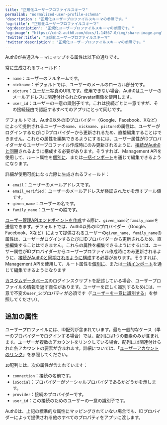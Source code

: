 ```yaml
---
title: "正規化ユーザープロファイルスキーマ"
permalink: "normalized-user-profile-schema"
'description': "正規化ユーザープロファイルスキーマの参照です。"
'og:title': "正規化ユーザープロファイルスキーマ"
'og:description': "正規化ユーザープロファイルスキーマの参照です。"
'og:image': "https://cdn2.auth0.com/docs/1.14567.0/img/share-image.png"
'twitter:title': "正規化ユーザープロファイルスキーマ"
'twitter:description': "正規化ユーザープロファイルスキーマの参照です。"
---
```


Auth0が共通スキーマにマップする属性は以下の通りです。

常に生成されるフィールド：

* `name`：ユーザーのフルネームです。
* `nickname`：デフォルトでは、ユーザーのメールのローカル部分です。
* `picture`：[ユーザー写真](/docs/ja-jp/manage-users/user-accounts/change-user-picture)のURLです。使用できない場合、Auth0はユーザーのメールアドレスに関連付けられたGravatar画像を使用します。
* `user_id`：ユーザーの一意の識別子です。これは接続ごとに一意ですが、その接続経由で認証するすべてのアプリにとって同じです。

デフォルトでは、Auth0以外のIDプロバイダー（Google、Facebook、Xなど）によって提供されるユーザーの`name`、`nickname`、`picture`の属性は、ユーザーがログインするたびにIDプロバイダーから更新されるため、直接編集することはできません。これらの属性を編集できるようにするには、ユーザー属性がIDプロバイダーからユーザープロファイル作成時にのみ更新されるように、[接続がAuth0と同期](/docs/ja-jp/manage-users/user-accounts/user-profiles/configure-connection-sync-with-auth0)されるように構成する必要があります。そうすれば、<Tooltip data-tooltip-id="react-containers-DefinitionTooltip-0" href="/docs/ja-jp/glossary?term=management-api" tip="Management API: 顧客が管理タスクを実行できるようにするための製品。" cta="用語集の表示">Management API</Tooltip>を使用して、ルート属性を[個別に](/docs/ja-jp/api/management/guides/users/update-root-attributes-users)、または[一括インポート](/docs/ja-jp/api/management/guides/users/update-root-attributes-users)を通じて編集できるようになります。

詳細が使用可能になった際に生成されるフィールド：

* `email`：ユーザーのメールアドレスです。
* `email_verified`：ユーザーのメールアドレスが検証されたかを示すブール値です。
* `given_name`：ユーザーの名です。
* `family_name`：ユーザーの姓です。

[ユーザー管理APIエンドポイントを作成](/docs/ja-jp/api/management/v2#!/Users/post_users)する際に、`given_name`と`family_name`を送信できます。デフォルトでは、Auth0以外のIDプロバイダー（Google、Facebook、Xなど）によって提供されるユーザーの`given_name`、`family_name`の属性は、ユーザーがログインするたびにIDプロバイダーから更新されるため、直接編集することはできません。これらの属性を編集できるようにするには、ユーザー属性がIDプロバイダーからユーザープロファイル作成時にのみ更新されるように、[接続がAuth0と同期されるように構成](/docs/ja-jp/dashboard/guides/connections/configure-connection-sync)する必要があります。そうすれば、Management APIを使用して、ルート属性を[個別に](/docs/ja-jp/api/management/guides/users/update-root-attributes-users)、または[一括インポート](/docs/ja-jp/api/management/guides/users/update-root-attributes-users)を通じて編集できるようになります

[カスタムデータベース](/docs/ja-jp/connections/database/mysql)のログインスクリプトを記述している場合、ユーザープロファイルの情報を返す責任があります。ユーザーを正しく識別するためには、一意で不変の`user_id`プロパティが必須です（「[ユーザーを一意に識別する](/docs/ja-jp/manage-users/user-accounts/identify-users)」を参照してください）。

## 追加の属性

ユーザープロファイルには、ID配列が含まれています。最も一般的なケース（単一のプロバイダーでログインする場合）では、配列には1つの要素のみが含まれます。ユーザーが複数のアカウントをリンクしている場合、配列には関連付けられた各アカウントの要素が含まれます。詳細については、「[ユーザーアカウントのリンク](/docs/ja-jp/manage-users/user-accounts/user-account-linking)」を参照してください。

`ID`配列には、次の属性が含まれています：

* `connection`：接続の名前です。
* `isSocial`：プロバイダーがソーシャルプロバイダであるかどうかを示します。
* `provider`：接続のプロバイダーです。
* `user_id`：この接続のためのユーザーの一意の識別子です。

Auth0は、上記の標準的な属性にマッピングされていない場合でも、IDプロバイダーによって提供される他のすべてのプロパティをアプリに渡します。